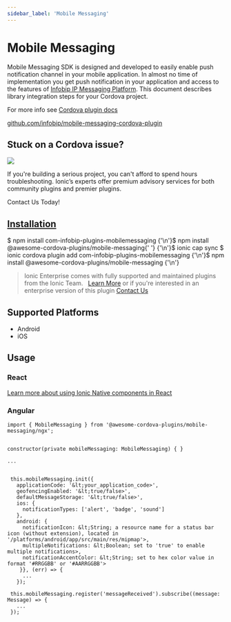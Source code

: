 ```yaml
---
sidebar_label: 'Mobile Messaging'
---
```



# Mobile Messaging

Mobile Messaging SDK is designed and developed to easily enable push notification channel in your mobile application.
In almost no time of implementation you get push notification in your application and access to the features of [Infobip IP Messaging Platform](https://portal.infobip.com/push/).
This document describes library integration steps for your Cordova project.

For more info see [Cordova plugin docs](https://github.com/infobip/mobile-messaging-cordova-plugin)

<p>
  <a href="https://github.com/infobip/mobile-messaging-cordova-plugin" target="_blank" rel="noopener" className="git-link">github.com/infobip/mobile-messaging-cordova-plugin</a>
</p>

<h2>Stuck on a Cordova issue?</h2>
<DocsCard
  className="cordova-ee-card"
  header="Don't waste precious time on plugin issues."
  href="https://ionicframework.com/sales?product_of_interest=Ionic%20Native"
>
  <div>
    <img src="/docs/icons/native-cordova-bot.png" className="cordova-ee-img" />
    <p>If you're building a serious project, you can't afford to spend hours troubleshooting. Ionic’s experts offer premium advisory services for both community plugins and premier plugins.</p>
    <DocsButton className="native-ee-detail">Contact Us Today!</DocsButton>
  </div>
</DocsCard>

<h2 id="installation">
  <a href="#installation">Installation</a>
</h2>
<Tabs
  groupId="runtime"
  defaultValue="Capacitor"
  values={[
    { value: 'Capacitor', label: 'Capacitor' },
    { value: 'Cordova', label: 'Cordova' },
    { value: 'Enterprise', label: 'Enterprise' },
  ]}
>
  <TabItem value="Capacitor">
    <CodeBlock className="language-shell">
      $ npm install com-infobip-plugins-mobilemessaging {'\n'}$ npm install @awesome-cordova-plugins/mobile-messaging{' '}
      {'\n'}$ ionic cap sync
    </CodeBlock>
  </TabItem>
  <TabItem value="Cordova">
    <CodeBlock className="language-shell">
      $ ionic cordova plugin add com-infobip-plugins-mobilemessaging {'\n'}$ npm install
      @awesome-cordova-plugins/mobile-messaging {'\n'}
    </CodeBlock>
  </TabItem>
  <TabItem value="Enterprise">
    <blockquote>
      Ionic Enterprise comes with fully supported and maintained plugins from the Ionic Team. &nbsp;
      <a className="btn" href="https://ionic.io/docs/premier-plugins">Learn More</a> or if you're interested in an enterprise version of this plugin <a className="btn" href="https://ionicframework.com/sales?product_of_interest=Ionic%20Enterprise%20Engine">Contact Us</a>
    </blockquote>
  </TabItem>
</Tabs>

## Supported Platforms

- Android
- iOS

## Usage

### React

[Learn more about using Ionic Native components in React](../native-community.md#react)

### Angular

```tsx
import { MobileMessaging } from '@awesome-cordova-plugins/mobile-messaging/ngx';


constructor(private mobileMessaging: MobileMessaging) { }

...


 this.mobileMessaging.init({
   applicationCode: '&lt;your_application_code>',
   geofencingEnabled: '&lt;true/false>',
   defaultMessageStorage: '&lt;true/false>',
   ios: {
     notificationTypes: ['alert', 'badge', 'sound']
   },
   android: {
     notificationIcon: &lt;String; a resource name for a status bar icon (without extension), located in '/platforms/android/app/src/main/res/mipmap'>,
     multipleNotifications: &lt;Boolean; set to 'true' to enable multiple notifications>,
     notificationAccentColor: &lt;String; set to hex color value in format '#RRGGBB' or '#AARRGGBB'>
    }}, (err) => {
     ...
   });

 this.mobileMessaging.register('messageReceived').subscribe((message: Message) => {
   ...
 });

```
